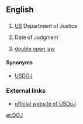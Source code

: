 ==English==

==={{initialism-old|en}}===
{{head|en}}

# {{context|US|lang=en}} [[US]] Department of Justice
# Date of Judgment
# {{context|travel|aviation|lang=en}} [[double open jaw]]
====Synonyms====
* [[USDOJ]]

===External links===
* [http://www.usdoj.gov/ official website of USDoJ]

[[et:DOJ]]